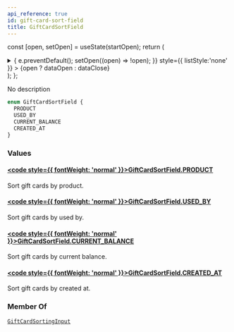 ```yaml
---
api_reference: true
id: gift-card-sort-field
title: GiftCardSortField
---
```






const [open, setOpen] = useState(startOpen);
return (
<details {...(open ? { open: true } : {})} className="details" style={{ border:'none', boxShadow:'none', background:'var(--ifm-background-color)' }}>
<summary
onClick={(e) => {
e.preventDefault();
setOpen((open) => !open);
}}
style={{ listStyle:'none' }} >
{open ? dataOpen : dataClose}
</summary>
{open && children}
</details>
);
};

No description

```graphql
enum GiftCardSortField {
  PRODUCT
  USED_BY
  CURRENT_BALANCE
  CREATED_AT
}
```

### Values

#### [<code style={{ fontWeight: 'normal' }}>GiftCardSortField.<b>PRODUCT</b></code>](#)

Sort gift cards by product.

#### [<code style={{ fontWeight: 'normal' }}>GiftCardSortField.<b>USED_BY</b></code>](#)

Sort gift cards by used by.

#### [<code style={{ fontWeight: 'normal' }}>GiftCardSortField.<b>CURRENT_BALANCE</b></code>](#)

Sort gift cards by current balance.

#### [<code style={{ fontWeight: 'normal' }}>GiftCardSortField.<b>CREATED_AT</b></code>](#)

Sort gift cards by created at.

### Member Of

[`GiftCardSortingInput`](../../../api-reference/gift-cards/inputs/gift-card-sorting-input.mdx) <Badge class="badge badge--secondary" text="input"/>

